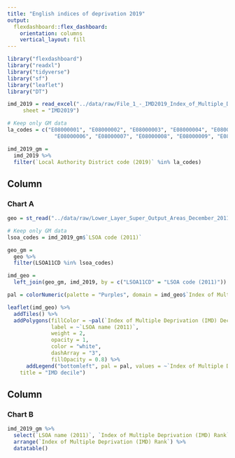 ```yaml
---
title: "English indices of deprivation 2019"
output: 
  flexdashboard::flex_dashboard:
    orientation: columns
    vertical_layout: fill
---
```


```r
library("flexdashboard")
library("readxl")
library("tidyverse")
library("sf")
library("leaflet")
library("DT")

imd_2019 = read_excel("../data/raw/File_1_-_IMD2019_Index_of_Multiple_Deprivation.xlsx", 
     sheet = "IMD2019")

# Keep only GM data
la_codes = c("E08000001", "E08000002", "E08000003", "E08000004", "E08000005",
               "E08000006", "E08000007", "E08000008", "E08000009", "E08000010")

imd_2019_gm =
  imd_2019 %>%
  filter(`Local Authority District code (2019)` %in% la_codes) 
```

Column {data-width=650}
-----------------------------------------------------------------------

### Chart A

```r
geo = st_read("../data/raw/Lower_Layer_Super_Output_Areas_December_2011_Boundaries_EW_BSC/Lower_Layer_Super_Output_Areas_December_2011_Boundaries_EW_BSC.shp", quiet = TRUE)

# Keep only GM data
lsoa_codes = imd_2019_gm$`LSOA code (2011)`

geo_gm =
  geo %>%
  filter(LSOA11CD %in% lsoa_codes)

imd_geo = 
  left_join(geo_gm, imd_2019, by = c("LSOA11CD" = "LSOA code (2011)"))

pal = colorNumeric(palette = "Purples", domain = imd_geo$`Index of Multiple Deprivation (IMD) Decile`)

leaflet(imd_geo) %>%
  addTiles() %>%
  addPolygons(fillColor = ~pal(`Index of Multiple Deprivation (IMD) Decile`), 
              label = ~`LSOA name (2011)`, 
              weight = 2,
              opacity = 1,
              color = "white",
              dashArray = "3",
              fillOpacity = 0.8) %>%
      addLegend("bottomleft", pal = pal, values = ~`Index of Multiple Deprivation (IMD) Decile`,
    title = "IMD decile")
```

Column {data-width=350}
-----------------------------------------------------------------------

### Chart B

```r
imd_2019_gm %>%
  select(`LSOA name (2011)`, `Index of Multiple Deprivation (IMD) Rank`) %>%
  arrange(`Index of Multiple Deprivation (IMD) Rank`) %>%
  datatable()

```



